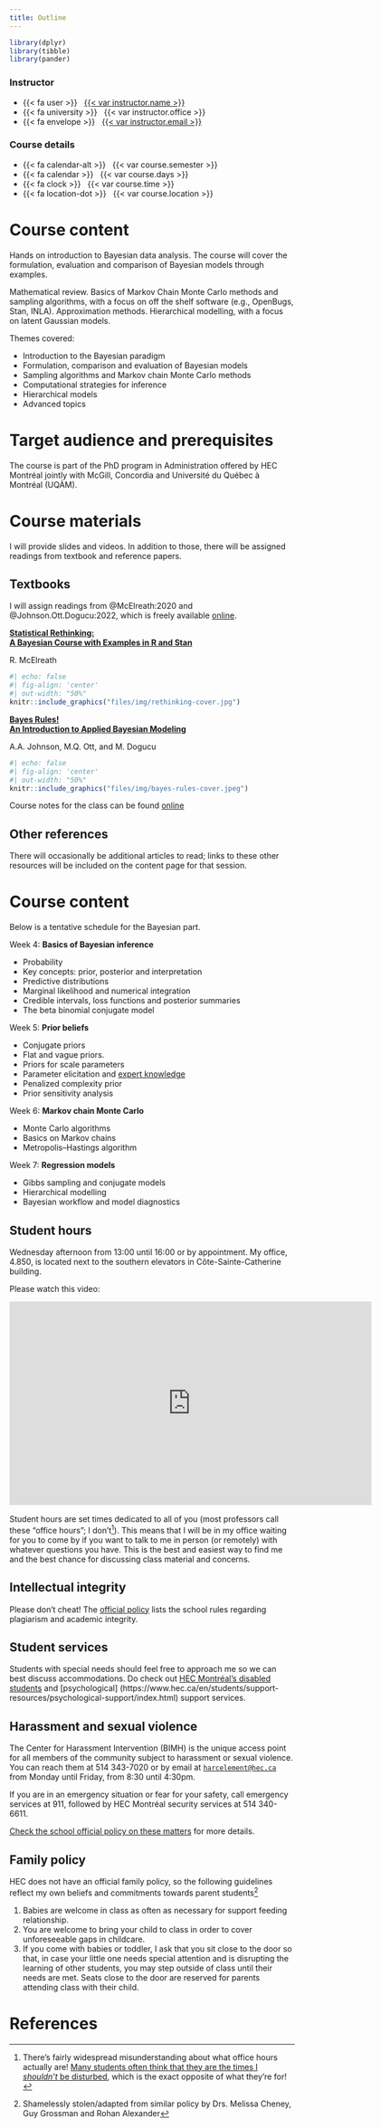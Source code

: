 ```yaml
---
title: Outline
---
```


```r
library(dplyr)
library(tibble)
library(pander)
```

::: {.grid .course-details .course-details-smaller}

::: {.g-col-6}
### Instructor

- {{< fa user >}} &nbsp; [{{< var instructor.name >}}]({{< var instructor.url >}})
- {{< fa university >}} &nbsp; {{< var instructor.office >}}
- {{< fa envelope >}} &nbsp; <a href="mailto:{{< var instructor.email >}}">{{< var instructor.email >}}</a>

:::

::: {.g-col-6}
### Course details

- {{< fa calendar-alt >}} &nbsp; {{< var course.semester >}}
- {{< fa calendar >}} &nbsp; {{< var course.days >}}
- {{< fa clock >}} &nbsp; {{< var course.time >}}
- {{< fa location-dot >}} &nbsp; {{< var course.location >}}

:::

:::

# Course content


Hands on introduction to Bayesian data analysis. The course will cover the formulation, evaluation and comparison of Bayesian models through examples.

Mathematical review. Basics of Markov Chain Monte Carlo methods and sampling algorithms, with a focus on off the shelf software (e.g., OpenBugs, Stan, INLA). Approximation methods. Hierarchical modelling, with a focus on latent Gaussian models.

Themes covered:

- Introduction to the Bayesian paradigm
- Formulation, comparison and evaluation of Bayesian models
- Sampling algorithms and Markov chain Monte Carlo methods
- Computational strategies for inference
- Hierarchical models
- Advanced topics


# Target audience and prerequisites

The course is part of the PhD program in Administration offered by HEC Montréal jointly with McGill, Concordia and Université du Québec à Montréal (UQÀM).

# Course materials

I will provide slides and videos. In addition to those, there will be assigned readings from textbook and reference papers.

## Textbooks

I will assign readings from @McElreath:2020 and @Johnson.Ott.Dogucu:2022, which is freely available [online](https://www.bayesrulesbook.com/).


::: {.grid}

::: {.g-col-6}

::: {.text-center}

[**Statistical Rethinking:<br>A Bayesian Course with Examples in R and Stan**](https://xcelab.net/rm/statistical-rethinking/)

R. McElreath

:::

<a href="https://xcelab.net/rm/statistical-rethinking/">
```r
#| echo: false
#| fig-align: 'center'
#| out-width: "50%"
knitr::include_graphics("files/img/rethinking-cover.jpg")
```
</a>

:::

::: {.g-col-6}

::: {.text-center}

[**Bayes Rules!<br>An Introduction to Applied Bayesian Modeling**](https://www.bayesrulesbook.com/)

A.A. Johnson, M.Q. Ott, and M. Dogucu

:::

<a href="https://www.bayesrulesbook.com/">
```r
#| echo: false
#| fig-align: 'center'
#| out-width: "50%"
knitr::include_graphics("files/img/bayes-rules-cover.jpeg")
```
</a>

:::

:::

Course notes for the class can be found [online](https://lbelzile.github.io/math80601a)


## Other references

There will occasionally be additional articles to read; links to these other resources will be included on the content page for that session.

# Course content

Below is a tentative schedule for the Bayesian part. 

Week 4: **Basics of Bayesian inference**

<!-- - Bayes' theorem and updating -->
- Probability
- Key concepts: prior, posterior and interpretation
- Predictive distributions
- Marginal likelihood and numerical integration
- Credible intervals, loss functions and posterior summaries
- The beta binomial conjugate model

Week 5: **Prior beliefs**

- Conjugate priors
- Flat and vague priors.
- Priors for scale parameters
- Parameter elicitation and [expert knowledge](http://www.jstor.org/stable/2986068)
- Penalized complexity prior
- Prior sensitivity analysis

 
Week 6: **Markov chain Monte Carlo**

- Monte Carlo algorithms
- Basics on Markov chains
- Metropolis--Hastings algorithm

Week 7: **Regression models**

- Gibbs sampling and conjugate models
- Hierarchical modelling
- Bayesian workflow and model diagnostics

## Student hours

Wednesday afternoon from 13:00 until 16:00 or by appointment. My office, 4.850, is located next to the southern elevators in Côte-Sainte-Catherine building.

Please watch this video:

<iframe src="https://player.vimeo.com/video/270014784" width="640" height="360" frameborder="0" allow="autoplay; fullscreen" allowfullscreen style="display: block; margin: 0 auto 1rem;"></iframe>

Student hours are set times dedicated to all of you (most professors call these "office hours"; I don't^[There's fairly widespread misunderstanding about what office hours actually are! [Many students often think that they are the times I *shouldn't* be disturbed](https://www.chronicle.com/article/Can-This-Man-Change-How-Elite/245714/), which is the exact opposite of what they're for!]). This means that I will be in my office waiting for you to come by if you want to talk to me in person (or remotely) with whatever questions you have. This is the best and easiest way to find me and the best chance for discussing class material and concerns.


## Intellectual integrity

Please don't cheat! The [official policy](https://www.hec.ca/direction_services/secretariat_general/juridique/reglements_politiques/documents/REG_intellectual-integrity-students-v2.pdf) lists the school rules regarding plagiarism and academic integrity.

## Student services

Students with special needs should feel free to approach me so we can best discuss accommodations. Do check out [HEC Montréal's disabled students](https://www.hec.ca/en/students/support-resources/support-disabled-students/index.html) and [psychological] (https://www.hec.ca/en/students/support-resources/psychological-support/index.html) support services.

## Harassment and sexual violence

The Center for Harassment Intervention (BIMH) is the unique access point for all members of the community subject to harassment or sexual violence. You can reach them at 514 343-7020 or by email at [`harcelement@hec.ca`](mailto:harcelement@hec.ca) from Monday until Friday, from 8:30 until 4:30pm.

If you are in an emergency situation or fear for your safety, call emergency services at 911, followed by HEC Montréal security services at 514 340-6611.

[Check the school official policy on these matters](https://www.hec.ca/direction_services/secretariat_general/juridique/reglements_politiques/documents/policy-to-prevent-and-fight-sexual-violence.pdf) for more details.

## Family policy

HEC does not have an official family policy, so the following guidelines reflect my own beliefs and commitments towards parent students^[Shamelessly stolen/adapted from similar policy by Drs. Melissa Cheney, Guy Grossman and Rohan Alexander]

1. Babies are welcome in class as often as necessary for support feeding relationship.
2. You are welcome to bring your child to class in order to cover unforeseeable gaps in childcare. 
3. If you come with babies or toddler, I ask that you sit close to the door so that, in case your little one needs special attention and is disrupting the learning of other students, you may step outside of class until their needs are met. Seats close to the door are reserved for parents attending class with their child.



<!-- # Evaluations and grades -->

<!-- You can find descriptions for all the assignments on the [evaluations](/evaluations/) page. -->



# References {-}
